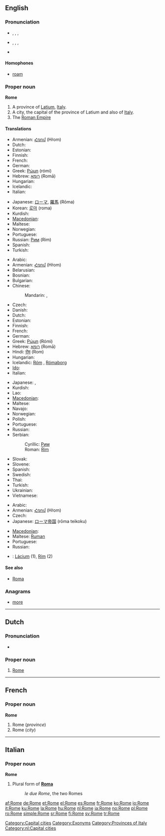 {{wikipedia}}
==English==

{{rank|enter|consider|provided|969|Rome|twelve|opposite|vast}}

===Pronunciation===
* {{a|UK}}, {{enPR|rōm}}, {{IPA|/rəʊm/}}, {{SAMPA|/r@Um/}}
* {{a|US}}, {{enPR|rōm}}, {{IPA|/roʊm/}}, {{SAMPA|/roUm/}}
* {{rhymes|əʊm}}

====Homophones====
* [[roam]]

===Proper noun===
'''Rome'''

# A province of [[Latium]], [[Italy]].
# A city, the capital of the province of Latium and also of [[Italy]].
# The [[Roman Empire]]

====Translations====
{{trans-top|province}}
* Armenian: [[Հռոմ]] (Hṙom)
* Dutch: {{t+|nl|Rome|n}}
* Estonian: {{t-|et|Rooma}}
* Finnish: {{t+|fi|Rooma}}
* French: {{t+|fr|Rome|f}}
* German: {{t+|de|Rom|n}}
* Greek: [[Ρώμη]] (rómi) {{f}}
* Hebrew: [[רומא]] (Romā) {{f}}
* Hungarian: {{t+|hu|Róma}}
* Icelandic: {{t-|is|Róm|f}}
* Italian: {{t+|it|Roma}}
{{trans-mid}}
* Japanese: [[ローマ]], [[羅馬]] (Rōma)
* Korean: [[로마]] (roma)
* Kurdish: {{t+|ku|Roma}}
* [[Macedonian]]: {{t-|mk|Рим|m|tr=Rim|xs=Macedonian}}
* Maltese: {{t-|mt|Ruma|xs=Maltese}}
* Norwegian: {{t-|no|Roma}}
* Portuguese: {{t+|pt|Roma|f}}
* Russian: [[Рим]] (Rim) {{m}}
* Spanish: {{t+|es|Roma|f}}
* Turkish: {{t+|tr|Roma}}
{{trans-bottom}}

{{trans-top|city}}
* Arabic: {{t|ar|روما|f|tr=Ruumaa}}
* Armenian: [[Հռոմ]] (Hṙom)
* Belarusian: {{t|be|Рым|m|tr=Rym|xs=Belarusian}}
* Bosnian: {{t-|bs|Rim|m}}
* Bulgarian: {{t-|bg|Рим|m|tr=Rim}}
* Chinese:
*: Mandarin: {{t-|cmn|羅馬|sc=Hani}},  {{t-|cmn|罗马|tr=Luómǎ|sc=Hani}}
* Czech: {{t+|cs|Řím|m}}
* Danish: {{t-|da|Rom}}
* Dutch: {{t+|nl|Rome|n}}
* Estonian: {{t-|et|Rooma}}
* Finnish: {{t+|fi|Rooma}}
* French: {{t+|fr|Rome|f}}
* German: {{t+|de|Rom|n}}
* Greek: [[Ρώμη]] (Rómi) {{f}}
* Hebrew: [[רומא]] (Romā) {{f}}
* Hindi: [[रोम]] (Rom)
* Hungarian: {{t+|hu|Róma}}
* Icelandic: [[Róm]] {{f}}, [[Rómaborg]] {{f}}
* [[Ido]]: {{t+|io|Roma|xs=Ido}}
* Italian: {{t+|it|Roma|f}}
{{trans-mid}}
* Japanese: {{t+|ja|ローマ|tr=Rōma}},  {{t+|ja|羅馬|tr=Rōma}}
* Kurdish: {{t+|ku|Roma}}
* Lao: {{t|lo|ໂລມ|tr=loom|sc=Laoo|xs=Lao}}
* [[Macedonian]]: {{t-|mk|Рим|m|tr=Rim|xs=Macedonian}}
* Maltese: {{t-|mt|Ruma|xs=Maltese}}
* Navajo: {{tø|nv|Róóm}}
* Norwegian: {{t-|no|Roma}}
* Polish: {{t+|pl|Rzym|m}}
* Portuguese: {{t+|pt|Roma|f}}
* Russian: {{t+|ru|Рим|m|tr=Rim}}
* Serbian:
*: Cyrillic: [[Рим#Serbian|Рим]] {{m}}
*: Roman: [[Rim#Serbian|Rim]] {{m}}
* Slovak: {{t|sk|Rím|m}}
* Slovene: {{t+|sl|Rim|m}}
* Spanish: {{t+|es|Roma|f}}
* Swedish: {{t|sv|Rom}}
* Thai: {{t|th|โรม}}
* Turkish: {{t+|tr|Roma}}
* Ukrainian: {{t-|uk|Рим|m|tr=Rym|xs=Ukrainian}}
* Vietnamese: {{t-|vi|Roma|xs=Vietnamese}}
{{trans-bottom}}

{{trans-top|empire}}
* Arabic: {{t|ar|روما|f|tr=Ruumaa}}
* Armenian: [[Հռոմ]] (Hṙom)
* Czech: {{t+|cs|Řím|m}}
* Japanese: [[ローマ]][[帝国]] (rōma teikoku)
{{trans-mid}}
* [[Macedonian]]: {{t-|mk|Рим|m|tr=Rim|xs=Macedonian}}
* Maltese: [[Ruman]]
* Portuguese: {{t+|pt|Roma|f}}
* Russian: {{t+|ru|Рим|m|tr=Rim}}
{{trans-bottom}}

{{checktrans}}

* {{ttbc|Slovak}}: [[Lácium]] {{n}} (1), [[Rím]] {{m}} (2)

====See also====
* [[Roma]]

===Anagrams===
* [[more]]

[[Category:Capital cities]]
[[Category:Exonyms]]
[[Category:Provinces of Italy]]

----

==Dutch==
{{wikipedia|lang=nl}}

===Pronunciation===
* {{audio|Nl-Rome.ogg|Audio}}

===Proper noun===
{{infl|nl|proper noun}}
# [[#English|Rome]]

[[Category:nl:Capital cities]]
----

==French==
===Proper noun===
'''Rome''' {{f}}

# Rome (''province'')
# Rome (''city'')

----

==Italian==
===Proper noun===
'''Rome''' {{f}}

# Plural form of '''[[Roma]]'''
#: ''le due Rome'', the two Romes

[[af:Rome]]
[[de:Rome]]
[[et:Rome]]
[[el:Rome]]
[[es:Rome]]
[[fr:Rome]]
[[ko:Rome]]
[[io:Rome]]
[[it:Rome]]
[[ku:Rome]]
[[la:Rome]]
[[hu:Rome]]
[[nl:Rome]]
[[ja:Rome]]
[[no:Rome]]
[[pl:Rome]]
[[ro:Rome]]
[[simple:Rome]]
[[sr:Rome]]
[[fi:Rome]]
[[sv:Rome]]
[[tr:Rome]]